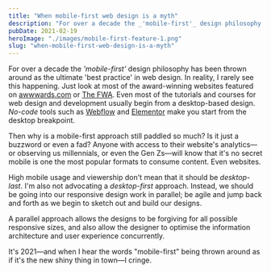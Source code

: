 ```yaml
---
title: "When mobile-first web design is a myth"
description: "For over a decade the _'mobile-first'_ design philosophy has been thrown around as the ultimate 'best practice' in web design."
pubDate: 2021-02-19
heroImage: "./images/mobile-first-feature-1.png"
slug: "when-mobile-first-web-design-is-a-myth"
---
```

For over a decade the _'mobile-first'_ design philosophy has been thrown around as the ultimate 'best practice' in web design. In reality, I rarely see this happening. Just look at most of the award-winning websites featured on [awwwards.com](https://www.awwwards.com/mobile-award/) or [The FWA](https://www.awwwards.com/mobile-award/). Even most of the tutorials and courses for web design and development usually begin from a desktop-based design. _No-code_ tools such as [Webflow](https://webflow.com/) and [Elementor](https://elementor.com/) make you start from the desktop breakpoint.

Then why is a mobile-first approach still paddled so much? Is it just a buzzword or even a fad? Anyone with access to their website's analytics—or observing us millennials, or even the Gen Zs—will know that it's no secret mobile is one the most popular formats to consume content. Even websites.

High mobile usage and viewership don't mean that it should be _desktop-last_. I'm also not advocating a _desktop-first_ approach. Instead, we should be going into our responsive design work in parallel; be agile and jump back and forth as we begin to sketch out and build our designs.

A parallel approach allows the designs to be forgiving for all possible responsive sizes, and also allow the designer to optimise the information architecture and user experience concurrently.

It's 2021—and when I hear the words "mobile-first" being thrown around as if it's the new shiny thing in town—I cringe.

